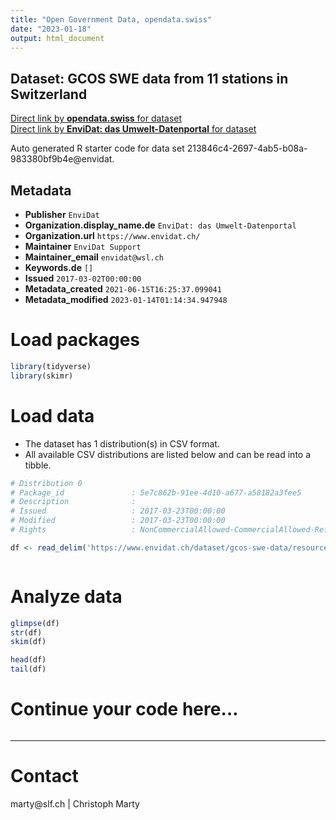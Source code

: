 ```yaml
---
title: "Open Government Data, opendata.swiss"
date: "2023-01-18"
output: html_document
---
```


## Dataset: GCOS SWE data from 11 stations in Switzerland



[Direct link by **opendata.swiss** for dataset](https://opendata.swiss/de/dataset/gcos-swe-data-from-11-stations-in-switzerland)<br>
[Direct link by **EnviDat: das Umwelt-Datenportal** for dataset](https://www.envidat.ch/#/metadata/gcos-swe-data)

Auto generated R starter code for data set 213846c4-2697-4ab5-b08a-983380bf9b4e@envidat.

## Metadata

- **Publisher** `EnviDat`
- **Organization.display_name.de** `EnviDat: das Umwelt-Datenportal`
- **Organization.url** `https://www.envidat.ch/`
- **Maintainer** `EnviDat Support`
- **Maintainer_email** `envidat@wsl.ch`
- **Keywords.de** `[]`
- **Issued** `2017-03-02T00:00:00`
- **Metadata_created** `2021-06-15T16:25:37.099041`
- **Metadata_modified** `2023-01-14T01:14:34.947948`


# Load packages

```r

library(tidyverse)
library(skimr)

```

# Load data

-   The dataset has 1 distribution(s) in CSV format.
-   All available CSV distributions are listed below and can be read into a tibble.

```r

# Distribution 0
# Package_id               : 5e7c862b-91ee-4d10-a677-a58182a3fee5
# Description              : 
# Issued                   : 2017-03-23T00:00:00
# Modified                 : 2017-03-23T00:00:00
# Rights                   : NonCommercialAllowed-CommercialAllowed-ReferenceRequired

df <- read_delim('https://www.envidat.ch/dataset/gcos-swe-data/resource/ba470fc8-bf46-4597-a8db-08805237469e')



```

# Analyze data

```r

glimpse(df)
str(df)
skim(df)

head(df)
tail(df)

```

# Continue your code here...

```r

```

------------------------------------------------------------------------

# Contact

marty@slf.ch | Christoph Marty  

